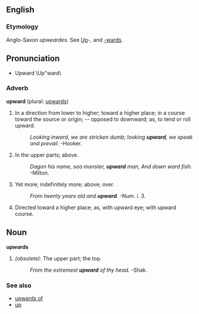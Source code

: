 ==English==

===Etymology===
Anglo-Saxon ''upweardes.'' See [[Up]]-, and [[-wards]].

== Pronunciation ==
* Upward \Up"ward\
<!--* Upwards \Up"wards\, -->

===Adverb===
'''upward''' (plural: [[upwards]])
#In a direction from lower to higher; toward a higher place; in a course toward the source or origin; -- opposed to downward; as, to tend or roll upward.
#:''Looking inward, we are stricken dumb; looking '''upward''', we speak and prevail.''  -Hooker.
#In the upper parts; above.
#:''Dagon his name, sea monster, '''upward''' man, And down ward fish.''  -Milton.
#Yet more; indefinitely more; above; over.
#:''From twenty years old and '''upward'''.''  -Num. i. 3.
#Directed toward a higher place; as, with upward eye; with upward course.

<!-- move this to [[upwards of]]:  #Upward of, or Upwards of, more than; above. ;; I have been your wife in this obedience Upward of twenty years.  --Shak. -->

== Noun ==
'''upwards'''
#''(obsolete)'': The upper part; the top.
#:''From the extremest '''upward''' of thy head.''  -Shak.

===See also===
*[[upwards of]]
*[[up]]